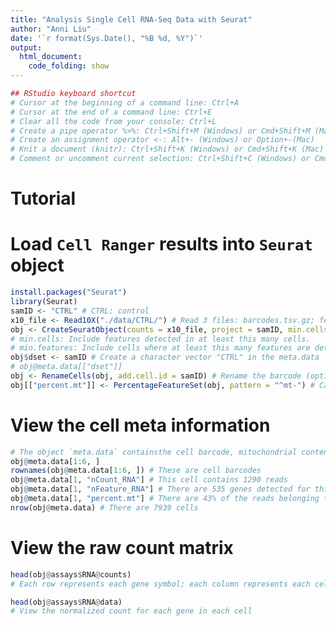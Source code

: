 ```yaml
---
title: "Analysis Single Cell RNA-Seq Data with Seurat"
author: "Anni Liu"
date: '`r format(Sys.Date(), "%B %d, %Y")`'
output: 
  html_document:
    code_folding: show
---
```


```r
## RStudio keyboard shortcut
# Cursor at the beginning of a command line: Ctrl+A
# Cursor at the end of a command line: Ctrl+E
# Clear all the code from your console: Ctrl+L
# Create a pipe operator %>%: Ctrl+Shift+M (Windows) or Cmd+Shift+M (Mac)
# Create an assignment operator <-: Alt+- (Windows) or Option+-(Mac) 
# Knit a document (knitr): Ctrl+Shift+K (Windows) or Cmd+Shift+K (Mac)
# Comment or uncomment current selection: Ctrl+Shift+C (Windows) or Cmd+Shift+C (Mac)
```


# Tutorial
# Load `Cell Ranger` results into `Seurat` object
```r
install.packages("Seurat")
library(Seurat)
samID <- "CTRL" # CTRL: control
x10_file <- Read10X("./data/CTRL/") # Read 3 files: barcodes.tsv.gz; features.tsv.gz (gene ID); matrix.mtx.gz
obj <- CreateSeuratObject(counts = x10_file, project = samID, min.cells = 5, min.features = 200)
# min.cells: Include features detected in at least this many cells. 
# min.features: Include cells where at least this many features are detected.
obj$dset <- samID # Create a character vector "CTRL" in the meta.data
# obj@meta.data[["dset"]]
obj <- RenameCells(obj, add.cell.id = samID) # Rename the barcode (optional); add.cell.id: prefix to add cell names - active.ident object
obj[["percent.mt"]] <- PercentageFeatureSet(obj, pattern = "^mt-") # Calculate the mitochondrial contents in each cell; PercentageFeatureSet(): calculate the percentage of all counts that belong to a given set of features
```


# View the cell meta information
```r
# The object `meta.data` containsthe cell barcode, mitochondrial contents, datasets, and clustering, etc.
obj@meta.data[1:6, ]
rownames(obj@meta.data[1:6, ]) # These are cell barcodes
obj@meta.data[1, "nCount_RNA"] # This cell contains 1290 reads
obj@meta.data[1, "nFeature_RNA"] # There are 535 genes detected for this cell in the CTRL group
obj@meta.data[1, "percent.mt"] # There are 43% of the reads belonging to the mitochondria
nrow(obj@meta.data) # There are 7939 cells
```


# View the raw count matrix
```r
head(obj@assays$RNA@counts)
# Each row represents each gene symbol; each column represents each cell

head(obj@assays$RNA@data)
# View the normalized count for each gene in each cell
```
